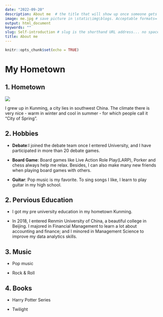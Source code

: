 ```yaml
---
date: "2022-09-20"
description: About me  # the title that will show up once someone gets to this page
image: me.jpg # save picture in \static\img\blogs. Acceptable formats= jpg, jpeg, or png . Your iPhone pics wont work
output: html_document
keywords: ""
slug: Self-introduction # slug is the shorthand URL address... no spaces plz
title: About me 
---
```


```r
knitr::opts_chunk$set(echo = TRUE)
```

# **My Hometown**

## 1. Hometown

![](https://zh.wikipedia.org/wiki/%E6%98%86%E6%98%8E%E5%B8%82#/media/File:Location_of_Kunming_Prefecture_within_Yunnan_(China).png)

I grew up in Kunming, a city lies in southwest China. The climate there is very nice - warm in winter and cool in summer - for which people call it "City of Spring".

## 2. Hobbies

-   **Debate**:I joined the debate team once I entered University, and I have participated in more than 20 debate games.

-   **Board Game**: Board games like Live Action Role Play(LARP), Porker and chess always help me relax. Besides, I can also make many new friends when playing board games with others.

-   **Guitar**: Pop music is my favorite. To sing songs I like, I learn to play guitar in my high school.

## 2. Pervious Education

-   I got my pre university education in my hometown Kunming.

-   In 2018, I entered Renmin University of China, a beautiful college in Beijing. I majored in Financial Management to learn a lot about accounting and finance; and I minored in Management Science to improve my data analytics skills.

## 3. Music

-   Pop music

-   Rock & Roll

## 4. Books

-   Harry Potter Series

-   Twilight
